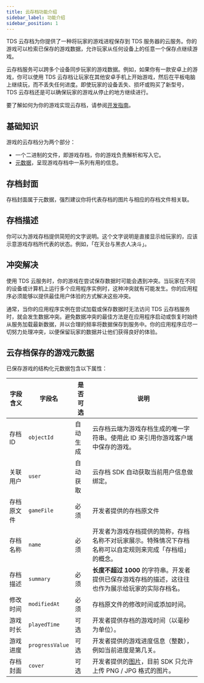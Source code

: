 ```yaml
---
title: 云存档功能介绍
sidebar_label: 功能介绍
sidebar_position: 1
---
```


TDS 云存档为你提供了一种将玩家的游戏进程保存到 TDS 服务器的云服务。你的游戏可以检索已保存的游戏数据，允许玩家从任何设备上的任意一个保存点继续游戏。

云存档服务可以跨多个设备同步玩家的游戏数据。例如，如果你有一款安卓上的游戏，你可以使用 TDS 云存档让玩家在其他安卓手机上开始游戏，然后在平板电脑上继续玩，而不丢失任何进度。即使玩家的设备丢失、损坏或购买了新型号，TDS 云存档还是可以确保玩家的游戏从停止的地方继续进行。

要了解如何为你的游戏实现云存档，请参阅[开发指南](/sdk/gamesaves/guide/)。

## 基础知识

游戏的云存档分为两个部分：

- 一个二进制的文件，即游戏存档，你的游戏负责解析和写入它。
- [元数据](/sdk/gamesaves/features#云存档保存的游戏元数据)，呈现游戏存档中一系列有用的信息。

## 存档封面

存档封面属于元数据，强烈建议你将代表存档的图片与相应的存档文件相关联。

## 存档描述

你可以为游戏存档提供简短的文字说明。这个文字说明是直接显示给玩家的，应该示意游戏存档所代表的状态。例如，「在天台与黑衣人决斗」。

## 冲突解决

使用 TDS 云服务时，你的游戏在尝试保存数据时可能会遇到冲突。当玩家在不同的设备或计算机上运行多个应用程序实例时，这种冲突就有可能发生。你的应用程序必须能够以提供最佳用户体验的方式解决这些冲突。

通常，当你的应用程序实例在尝试加载或保存数据时无法访问 TDS 云存档服务时，就会发生数据冲突。避免数据冲突的最佳方法是在应用程序启动或恢复时始终从服务加载最新数据，并以合理的频率将数据保存到服务中。你的应用程序应尽一切努力处理冲突，以便保留玩家的数据并让他们获得良好的体验。

## 云存档保存的游戏元数据

已保存游戏的结构化元数据包含以下属性：

| 字段含义   | 字段名          | 是否可选 | 说明                                                                                                     |
| ---------- | --------------- | -------- | -------------------------------------------------------------------------------------------------------- |
| 存档 ID    | `objectId`      | 自动生成 | 云存档云端为游戏存档生成的唯一字符串。使用此 ID 来引用你游戏客户端中保存的游戏。                         |
| 关联用户   | `user`          | 自动获取 | 云存档 SDK 自动获取当前用户信息做绑定。                                                                  |
| 存档原文件 | `gameFile`      | 必须     | 开发者提供的存档原文件                                                                                   |
| 存档名称   | `name`          | 必须     | 开发者为游戏存档提供的简称，存档名称不对玩家展示。特殊情况下存档名称可以自定规则来完成「存档组」的概念。 |
| 存档描述   | `summary`       | 必须     | **长度不超过 1000** 的字符串。开发者提供已保存游戏存档的描述，这往往也作为展示给玩家的实际存档名。       |
| 修改时间   | `modifiedAt`    | 必须     | 存档原文件的修改时间或添加时间。                                                                         |
| 游戏时长   | `playedTime`    | 可选     | 开发者提供存档的游戏时间（以毫秒为单位）。                                                               |
| 游戏进度   | `progressValue` | 可选     | 开发者提供的游戏进度信息（整数），例如当前进度是第几关。                                                 |
| 存档封面   | `cover`         | 可选     | 开发者提供的[图片](/sdk/gamesaves/features#存档封面)，目前 SDK 只允许上传 PNG / JPG 格式的图片。         |

